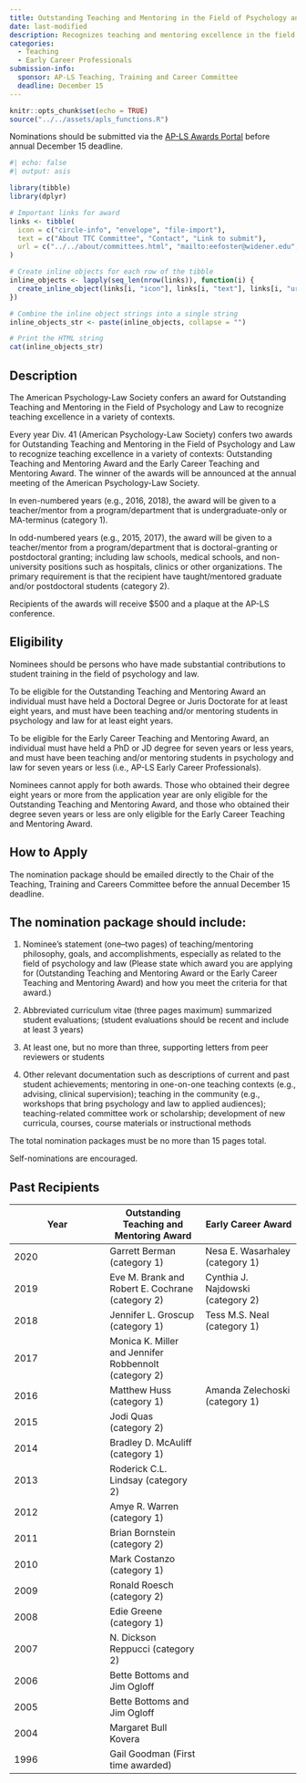 ```yaml
---
title: Outstanding Teaching and Mentoring in the Field of Psychology and Law
date: last-modified
description: Recognizes teaching and mentoring excellence in the field of psychology and law. 
categories: 
  - Teaching
  - Early Career Professionals
submission-info:
  sponsor: AP-LS Teaching, Training and Career Committee
  deadline: December 15
---
```


```r
knitr::opts_chunk$set(echo = TRUE)
source("../../assets/apls_functions.R")
```

::: vspace
:::

::: callout-note
Nominations should be submitted via the [AP-LS Awards Portal](https://awards.ap-ls.org/default.asp) before annual December 15 deadline. 

```r
#| echo: false
#| output: asis

library(tibble)
library(dplyr)

# Important links for award
links <- tibble(
  icon = c("circle-info", "envelope", "file-import"),
  text = c("About TTC Committee", "Contact", "Link to submit"),
  url = c("../../about/committees.html", "mailto:eefoster@widener.edu", "mailto:eefoster@widener.edu")
)

# Create inline objects for each row of the tibble
inline_objects <- lapply(seq_len(nrow(links)), function(i) {
  create_inline_object(links[i, "icon"], links[i, "text"], links[i, "url"])
})

# Combine the inline object strings into a single string
inline_objects_str <- paste(inline_objects, collapse = "")

# Print the HTML string
cat(inline_objects_str)
```
:::

::: vspace
:::

::: panel-tabset
## Description

The American Psychology-Law Society confers an award for Outstanding Teaching and Mentoring in the Field of Psychology and Law to recognize teaching excellence in a variety of contexts.

Every year Div. 41 (American Psychology-Law Society) confers two awards for Outstanding Teaching and Mentoring in the Field of Psychology and Law to recognize teaching excellence in a variety of contexts: Outstanding Teaching and Mentoring Award and the Early Career Teaching and Mentoring Award. The winner of the awards will be announced at the annual meeting of the American Psychology-Law Society.

In even-numbered years (e.g., 2016, 2018), the award will be given to a teacher/mentor from a program/department that is undergraduate-only or MA-terminus (category 1).

In odd-numbered years (e.g., 2015, 2017), the award will be given to a teacher/mentor from a program/department that is doctoral-granting or postdoctoral granting; including law schools, medical schools, and non-university positions such as hospitals, clinics or other organizations. The primary requirement is that the recipient have taught/mentored graduate and/or postdoctoral students (category 2).

Recipients of the awards will receive $500 and a plaque at the AP-LS conference.



## Eligibility

Nominees should be persons who have made substantial contributions to student training in the field of psychology and law.

To be eligible for the Outstanding Teaching and Mentoring Award an individual must have held a Doctoral Degree or Juris Doctorate for at least eight years, and must have been teaching and/or mentoring students in psychology and law for at least eight years.</p>

To be eligible for the Early Career Teaching and Mentoring Award, an individual must have held a PhD or JD degree for seven years or less years, and must have been teaching and/or mentoring students in psychology and law for seven years or less (i.e., AP-LS Early Career Professionals).

Nominees cannot apply for both awards. Those who obtained their degree eight years or more from the application year are only eligible for the Outstanding Teaching and Mentoring Award, and those who obtained their degree seven years or less are only eligible for the Early Career Teaching and Mentoring Award.

## How to Apply
The nomination package should be emailed directly to the Chair of the Teaching, Training and Careers Committee before the annual December 15 deadline. 

:::{.callout-info}
## The nomination package should include: 

1.    Nominee’s statement (one–two pages) of teaching/mentoring philosophy, goals, and accomplishments, especially as related to the field of psychology and law (Please state which award you are applying for (Outstanding Teaching and Mentoring Award or the Early Career Teaching and Mentoring Award) and how you meet the criteria for that award.)

2.    Abbreviated curriculum vitae (three pages maximum)
summarized student evaluations; (student evaluations should be recent and include at least 3 years)
3.    At least one, but no more than three, supporting letters from peer reviewers or students</p></li>
4.    Other relevant documentation such as descriptions of current and past student achievements; mentoring in one-on-one teaching contexts (e.g., advising, clinical supervision); teaching in the community (e.g., workshops that bring psychology and law to applied audiences); teaching-related committee work or scholarship; development of new curricula, courses, course materials or instructional methods

The total nomination packages must be no more than 15 pages total. 

Self-nominations are encouraged.

:::
:::

## Past Recipients

| Year | Outstanding Teaching and Mentoring Award              | Early Career Award                |
|------------------------|------------------------|------------------------|
| 2020 | Garrett Berman (category 1)                           | Nesa E. Wasarhaley (category 1)   |
| 2019 | Eve M. Brank and Robert E. Cochrane (category 2)      | Cynthia J. Najdowski (category 2) |
| 2018 | Jennifer L. Groscup (category 1)                      | Tess M.S. Neal (category 1)       |
| 2017 | Monica K. Miller and Jennifer Robbennolt (category 2) |                                   |
| 2016 | Matthew Huss (category 1)                             | Amanda Zelechoski (category 1)    |
| 2015 | Jodi Quas (category 2)                                |                                   |
| 2014 | Bradley D. McAuliff (category 1)                      |                                   |
| 2013 | Roderick C.L. Lindsay (category 2)                    |                                   |
| 2012 | Amye R. Warren (category 1)                           |                                   |
| 2011 | Brian Bornstein (category 2)                          |                                   |
| 2010 | Mark Costanzo (category 1)                            |                                   |
| 2009 | Ronald Roesch (category 2)                            |                                   |
| 2008 | Edie Greene (category 1)                              |                                   |
| 2007 | N. Dickson Reppucci (category 2)                      |                                   |
| 2006 | Bette Bottoms and Jim Ogloff                          |                                   |
| 2005 | Bette Bottoms and Jim Ogloff                          |                                   |
| 2004 | Margaret Bull Kovera                                  |                                   |
| 1996 | Gail Goodman (First time awarded)                     |                                   |

